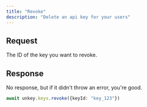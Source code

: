 ```yaml
---
title: "Revoke"
description: "Delete an api key for your users"
---
```


## Request

<ParamField path="keyId" type="string" required>
The ID of the key you want to revoke.
</ParamField>

## Response

No response, but if it didn't throw an error, you're good.

<RequestExample>



```ts
await unkey.keys.revoke({keyId: "key_123"})
```



</RequestExample>